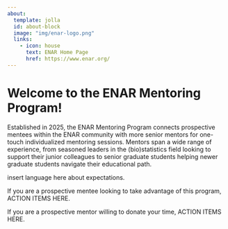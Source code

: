 ```yaml
---
about:
  template: jolla
  id: about-block
  image: "img/enar-logo.png"
  links:
    - icon: house
      text: ENAR Home Page
      href: https://www.enar.org/
---
```


::: {#about-block}
:::

# Welcome to the ENAR Mentoring Program!

Established in 2025, the ENAR Mentoring Program connects prospective mentees within the ENAR community with more senior mentors for one-touch individualized mentoring sessions. Mentors span a wide range of experience, from seasoned leaders in the (bio)statistics field looking to support their junior colleagues to senior graduate students helping newer graduate students navigate their educational path.

insert language here about expectations.

If you are a prospective mentee looking to take advantage of this program, ACTION ITEMS HERE.

If you are a prospective mentor willing to donate your time, ACTION ITEMS HERE.
